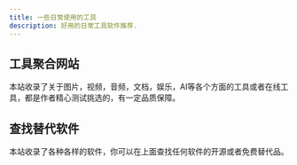 ```yaml
---
title: 一些日常使用的工具
description: 好用的日常工具软件推荐.
---
```


## 工具聚合网站


<CardGrid>
	<Card title="30aitool" icon="seti:notebook">
		本站收录了关于图片，视频，音频，文档，娱乐，AI等各个方面的工具或者在线工具，都是作者精心测试挑选的，有一定品质保障。
		<LinkCard title="网站" href="https://www.30aitool.com/" />
	</Card>
</CardGrid>

## 查找替代软件

<CardGrid>
	<Card title="alternativeto" icon="seti:notebook">
		本站收录了各种各样的软件，你可以在上面查找任何软件的开源或者免费替代品。
		<LinkCard title="网站" href="https://alternativeto.net/" />
	</Card>
</CardGrid>
